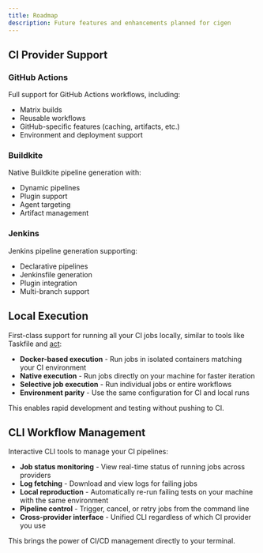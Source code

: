 ```yaml
---
title: Roadmap
description: Future features and enhancements planned for cigen
---
```


## CI Provider Support

### GitHub Actions

Full support for GitHub Actions workflows, including:

- Matrix builds
- Reusable workflows
- GitHub-specific features (caching, artifacts, etc.)
- Environment and deployment support

### Buildkite

Native Buildkite pipeline generation with:

- Dynamic pipelines
- Plugin support
- Agent targeting
- Artifact management

### Jenkins

Jenkins pipeline generation supporting:

- Declarative pipelines
- Jenkinsfile generation
- Plugin integration
- Multi-branch support

## Local Execution

First-class support for running all your CI jobs locally, similar to tools like Taskfile and [act](https://github.com/nektos/act):

- **Docker-based execution** - Run jobs in isolated containers matching your CI environment
- **Native execution** - Run jobs directly on your machine for faster iteration
- **Selective job execution** - Run individual jobs or entire workflows
- **Environment parity** - Use the same configuration for CI and local runs

This enables rapid development and testing without pushing to CI.

## CLI Workflow Management

Interactive CLI tools to manage your CI pipelines:

- **Job status monitoring** - View real-time status of running jobs across providers
- **Log fetching** - Download and view logs for failing jobs
- **Local reproduction** - Automatically re-run failing tests on your machine with the same environment
- **Pipeline control** - Trigger, cancel, or retry jobs from the command line
- **Cross-provider interface** - Unified CLI regardless of which CI provider you use

This brings the power of CI/CD management directly to your terminal.
